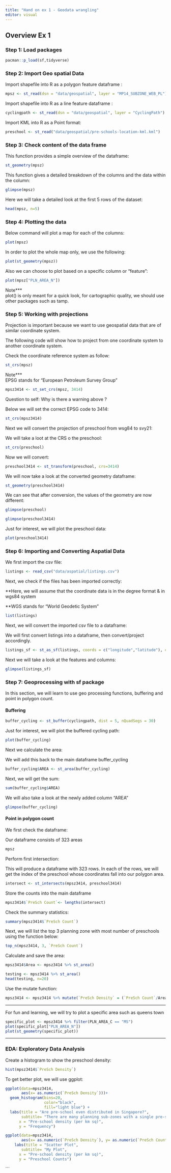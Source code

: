 ```yaml
---
title: "Hand on ex 1 - Geodata wrangling"
editor: visual
---
```


## Overview Ex 1

### Step 1: Load packages

```r
pacman::p_load(sf,tidyverse)
```

### Step 2: Import Geo spatial Data

Import shapefile into R as a polygon feature dataframe :

```r
mpsz <- st_read(dsn = "data/geospatial", layer = "MP14_SUBZONE_WEB_PL")
```

Import shapefile into R as a line feature dataframe :

```r
cyclingpath <- st_read(dsn = "data/geospatial", layer = "CyclingPath")
```

Import KML into R as a Point format:

```r
preschool <- st_read("data/geospatial/pre-schools-location-kml.kml")
```

### Step 3: Check content of the data frame

This function provides a simple overview of the dataframe:

```r
st_geometry(mpsz)
```

This function gives a detailed breakdown of the columns and the data within the column:

```r
glimpse(mpsz)
```

Here we will take a detailed look at the first 5 rows of the dataset:

```r
head(mpsz, n=5)
```

### Step 4: Plotting the data

Below command will plot a map for each of the columns:

```r
plot(mpsz)
```

In order to plot the whole map only, we use the following:

```r
plot(st_geometry(mpsz))
```

Also we can choose to plot based on a specific column or "feature":

```r
plot(mpsz["PLN_AREA_N"])
```

Note\*\*\*\
plot() is only meant for a quick look, for cartographic quality, we should use other packages such as tamp.

### Step 5: Working with projections

Projection is important because we want to use geospatial data that are of similar coordinate system.

The following code will show how to project from one coordinate system to another coordinate system.

Check the coordinate reference system as follow:

```r
st_crs(mpsz)
```

Note\*\*\*\
EPSG stands for "European Petroleum Survey Group"

```r
mpsz3414 <- st_set_crs(mpsz, 3414)
```

Question to self: Why is there a warning above ?

Below we will set the correct EPSG code to 3414:

```r
st_crs(mpsz3414)
```

Next we will convert the projection of preschool from wsg84 to svy21:

We will take a loot at the CRS o the preschool:

```r
st_crs(preschool)
```

Now we will convert:

```r
preschool3414 <- st_transform(preschool, crs=3414)
```

We will now take a look at the converted geometry dataframe:

```r
st_geometry(preschool3414)
```

We can see that after conversion, the values of the geometry are now different:

```r
glimpse(preschool)
```

```r
glimpse(preschool3414)
```

Just for interest, we will plot the preschool data:

```r
plot(preschool3414)
```

### Step 6: Importing and Converting Aspatial Data

We first import the csv file:

```r
listings <- read_csv("data/aspatial/listings.csv")
```

Next, we check if the files has been imported correctly:

\*\*Here, we will assume that the coordinate data is in the degree format & in wgs84 system

\*\*WGS stands for "World Geodetic System"

```r
list(listings)
```

Next, we will convert the imported csv file to a dataframe:

We will first convert listings into a dataframe, then convert/project accordingly.

```r
listings_sf <- st_as_sf(listings, coords = c("longitude","latitude"), crs=4326) %>% st_transform(crs=3414)
```

Next we will take a look at the features and columns:

```r
glimpse(listings_sf)
```

### Step 7: Geoprocessing with sf package

In this section, we will learn to use geo processing functions, buffering and point in polygon count.

#### Buffering

```r
buffer_cycling <- st_buffer(cyclingpath, dist = 5, nQuadSegs = 30)
```

Just for interest, we will plot the buffered cycling path:

```r
plot(buffer_cycling)
```

Next we calculate the area:

We will add this back to the main dataframe buffer_cycling

```r
buffer_cycling$AREA <- st_area(buffer_cycling)

```

Next, we will get the sum:

```r
sum(buffer_cycling$AREA)
```

We will also take a look at the newly added column "AREA"

```r
glimpse(buffer_cycling)
```

#### Point in polygon count

We first check the dataframe:

Our dataframe consists of 323 areas

```r
mpsz
```

Perform first intersection:

This will produce a dataframe with 323 rows. In each of the rows, we will get the index of the preschool whose coordinates fall into our polygon area.

```r
intersect <- st_intersects(mpsz3414, preschool3414)
```

Store the counts into the main dataframe

```r
mpsz3414$`PreSch Count`<- lengths(intersect)
```

Check the summary statistics:

```r
summary(mpsz3414$`PreSch Count`)
```

Next, we will list the top 3 planning zone with most number of preschools using the function below:

```r
top_n(mpsz3414, 3, `PreSch Count`)
```

Calculate and save the area:

```r
mpsz3414$Area <- mpsz3414 %>% st_area()
```

```r
testing <- mpsz3414 %>% st_area()
head(testing, n=20)
```

Use the mutate function:

```r
mpsz3414 <- mpsz3414 %>% mutate(`PreSch Density` = (`PreSch Count`/Area)*1000000)
```

------------------------------------------------------------------------

For fun and learning, we will try to plot a specific area such as queens town

```r
specific_plot <- mpsz3414 %>% filter(PLN_AREA_C == "MS")
plot(specific_plot["PLN_AREA_N"])
plot(st_geometry(specific_plot))
```

------------------------------------------------------------------------

### EDA: Exploratory Data Analysis

Create a histogram to show the preschool density:

```r
hist(mpsz3414$`PreSch Density`)
```

To get better plot, we will use ggplot:

```r
ggplot(data=mpsz3414, 
       aes(x= as.numeric(`PreSch Density`)))+
  geom_histogram(bins=20, 
                 color="black", 
                 fill="light blue") +
  labs(title = "Are pre-school even distributed in Singapore?",
       subtitle= "There are many planning sub-zones with a single pre-school, on the other hand, \nthere are two planning sub-zones with at least 20 pre-schools",
      x = "Pre-school density (per km sq)",
      y = "Frequency")
```

```r
ggplot(data=mpsz3414, 
       aes(x= as.numeric(`PreSch Density`), y= as.numeric(`PreSch Count`)))+ geom_point()+
    labs(title = "Scatter Plot",
       subtitle= "My Plot",
      x = "Pre-school density (per km sq)",
      y = "Preschool Counts")

```

\`\`\`
